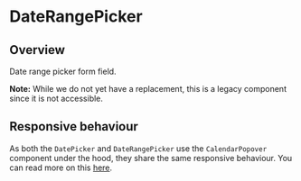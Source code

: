 
<Meta of={DateRangePickerStories} />

# DateRangePicker

<ResourceLinks
  sourceCode="https://github.com/cultureamp/kaizen-design-system/tree/main/packages/components/src/DateRangePicker"
  figma="https://www.figma.com/file/eZKEE5kXbEMY3lx84oz8iN/%F0%9F%92%9C-UI-Kit%3A-Heart?type=design&node-id=10458%3A45652&mode=design&t=4Mycc044XjC1WLin-1"
  designGuidelines="https://cultureamp.atlassian.net/wiki/spaces/DesignSystem/pages/3082094237/Date+Range+Picker"
  className="!mb-8"
/>

<KAIOInstallation exportNames="DateRangePicker" />

## Overview

Date range picker form field.

**Note:** While we do not yet have a replacement, this is a legacy component since it is not accessible.

<Canvas of={DateRangePickerStories.Playground} />
<Controls of={DateRangePickerStories.Playground} />


## Responsive behaviour

As both the `DatePicker` and `DateRangePicker` use the `CalendarPopover` component under the hood, they share the same responsive behaviour. You can read more on this [here](/docs/components-date-controls-datepicker--docs#responsive-behaviour).

<DocsStory of={DateRangePickerStories.AboveIfAvailable} />
<DocsStory of={DateRangePickerStories.LimitedViewportHeight} />
<DocsStory of={DateRangePickerStories.FullViewportHeight} />
